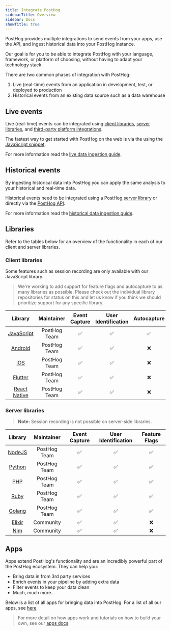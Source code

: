 ```yaml
---
title: Integrate PostHog
sidebarTitle: Overview
sidebar: Docs
showTitle: true
---
```


PostHog provides multiple integrations to send events from your apps, use the API, and ingest historical data into your PostHog instance.

Our goal is for you to be able to integrate PostHog with your language, framework, or platform of choosing, without having to adapt your technology stack.

There are two common phases of integration with PostHog:

1. Live (real-time) events from an application in development, test, or deployed to production
2. Historical events from an existing data source such as a data warehouse

## Live events

Live (real-time) events can be integrated using [client libraries](#client-libraries), [server libraries](#server-libraries), and [third-party platform integrations](#integrations).

The fastest way to get started with PostHog on the web is via the using the [JavaScript snippet](/docs/integrate/client/snippet-installation).

For more information read the [live data ingestion guide](/docs/integrate/ingest-live-data).

## Historical events

By ingesting historical data into PostHog you can apply the same analysis to your historical and real-time data.

Historical events need to be integrated using a PostHog [server library](#server-libraries) or directly via the [PostHog API](/docs/api/overview).

For more information read the [historical data ingestion guide](/docs/integrate/ingest-historic-data).

## Libraries

Refer to the tables below for an overview of the functionality in each of our client and server libraries.

### Client libraries

Some features such as session recording are only available with our JavaScript library.

> We're working to add support for feature flags and autocapture to as many libraries as possible. Please check out the individual library repositories for status on this and let us know if you think we should prioritize support for any specific library.

<OverflowXSection>

|                       Library                       |  Maintainer  | Event Capture | User Identification | Autocapture | Session Recording | Feature Flags |
| :-------------------------------------------------: | :----------: | :-----------: | :-----------------: | :---------: | :---------------: | :-----------: |
|       [JavaScript](/docs/integrate/client/js)       | PostHog Team |      ✅       |         ✅          |     ✅      |        ✅         |      ✅       |
|      [Android](/docs/integrate/client/android)      | PostHog Team |      ✅       |         ✅          |     ❌      |        ❌         |      ❌       |
|          [iOS](/docs/integrate/client/ios)          | PostHog Team |      ✅       |         ✅          |     ❌      |        ❌         |      ❌       |
|      [Flutter](/docs/integrate/client/flutter)      | PostHog Team |      ✅       |         ✅          |     ❌      |        ❌         |      ❌       |
| [React Native](/docs/integrate/client/react-native) | PostHog Team |      ✅       |         ✅          |     ❌      |        ❌         |      ❌       |

</OverflowXSection>

### Server libraries

> **Note:** Session recording is not possible on server-side libraries.

|                     Library                     |  Maintainer  | Event Capture | User Identification | Feature Flags |
| :---------------------------------------------: | :----------: | :-----------: | :-----------------: | :-----------: |
|      [NodeJS](/docs/integrate/server/node)      | PostHog Team |      ✅       |         ✅          |      ✅       |
|     [Python](/docs/integrate/server/python)     | PostHog Team |      ✅       |         ✅          |      ✅       |
|        [PHP](/docs/integrate/server/php)        | PostHog Team |      ✅       |         ✅          |      ✅       |
|       [Ruby](/docs/integrate/server/ruby)       | PostHog Team |      ✅       |         ✅          |      ✅       |
|       [Golang](/docs/integrate/server/go)       | PostHog Team |      ✅       |         ✅          |      ✅       |
|     [Elixir](/docs/integrate/server/elixir)     |  Community   |      ✅       |         ✅          |      ❌       |
| [Nim](https://github.com/Yardanico/posthog-nim) |  Community   |      ✅       |         ✅          |      ❌       |

## Apps

Apps extend PostHog's functionality and are an incredibly powerful part of the PostHog ecosystem. They can help you:
- Bring data in from 3rd party services
- Enrich events in your pipeline by adding extra data
- Filter events to keep your data clean
- Much, much more...

Below is a list of all apps for bringing data into PostHog. For a list of all our apps, see [here](/apps)

<IngestionAppsList />

> For more detail on how apps work and tutorials on how to build your own, see our [apps docs](/docs/apps).
